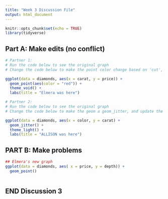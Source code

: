 ```yaml
---
title: "Week 3 Discussion File"
output: html_document
---
```


```r
knitr::opts_chunk$set(echo = TRUE)
library(tidyverse)
```

## Part A: Make edits (no conflict)

```r
# Partner 1: 
# Run the code below to see the original graph
# Change the code below to make the point color change based on 'cut', and update the theme to theme_bw(). Update the title to include your first name. 

ggplot(data = diamonds, aes(x = carat, y = price)) +
  geom_point(aes(color = "red")) +
  theme_void() +
  labs(title = "Elmera was here")
```

```r
# Partner 2: 
# Run the code below to see the original graph
# Change the code below to make the geom a geom_jitter, and update the theme to theme_light. Update the title to include your first name. 

ggplot(data = diamonds, aes(x = color, y = carat) +
  geom_jitter() +
  theme_light() +
  labs(title = "ALLISON was here")
```

## PART B: Make problems

```r
## Elmera's new graph
ggplot(data = diamonds, aes( x = price, y = depth)) +
  geom_point()
```

```r

```

## END Discussion 3
